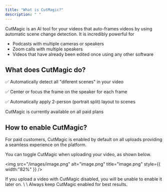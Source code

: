 ```yaml
---
title: "What is CutMagic?"
description: " "
---
```


CutMagic is an AI tool for your videos that auto-frames videos by using automatic scene change detection. It is incredibly powerful for

- Podcasts with multiple cameras or speakers
- Zoom calls with multiple speakers
- Videos that have already been edited once using any other software

## What does CutMagic do?

✅ Automatically detect all "diferent scenes" in your video

✅ Center or focus the frame on the speaker for each frame

✅ Automatically apply 2-person (portrait split) layout to scenes

<Note>
  CutMagic is currently available on all paid plans
</Note>

## How to enable CutMagic?

For paid customers, CutMagic is enabled by default on all uploads providing a seamless experience on the platform.

You can toggle CutMagic when uploading your video, as shown below.

<img
  src="/images/image.png"
  alt="image.png"
  title="image.png"
  style={{ width:"82%" }}
/>

<Info>
  If you upload a video with CutMagic disabled, you will be unable to enable it later on. \
  \
  Always keep CutMagic enabled for best results.
</Info>